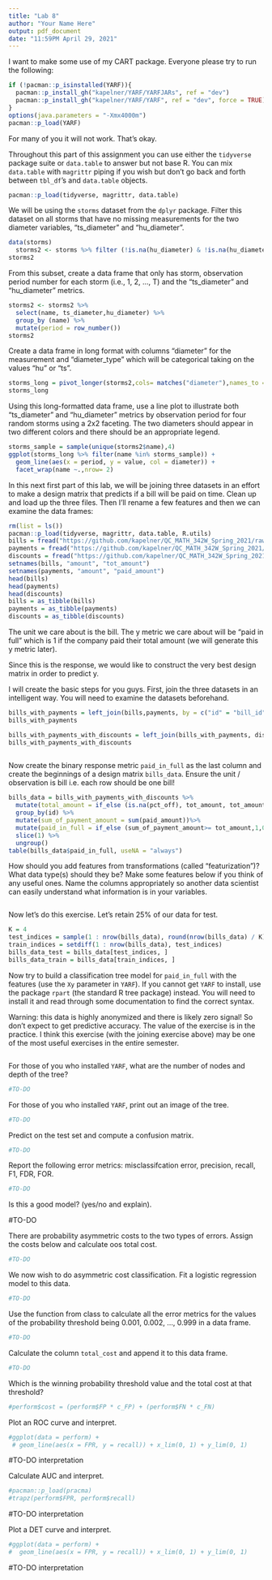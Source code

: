 ```yaml
---
title: "Lab 8"
author: "Your Name Here"
output: pdf_document
date: "11:59PM April 29, 2021"
---
```


I want to make some use of my CART package. Everyone please try to run the following:

```r
if (!pacman::p_isinstalled(YARF)){
  pacman::p_install_gh("kapelner/YARF/YARFJARs", ref = "dev")
  pacman::p_install_gh("kapelner/YARF/YARF", ref = "dev", force = TRUE)
}
options(java.parameters = "-Xmx4000m")
pacman::p_load(YARF)
```

For many of you it will not work. That's okay.

Throughout this part of this assignment you can use either the `tidyverse` package suite or `data.table` to answer but not base R. You can mix `data.table` with `magrittr` piping if you wish but don't go back and forth between `tbl_df`'s and `data.table` objects.

```r
pacman::p_load(tidyverse, magrittr, data.table)
```

We will be using the `storms` dataset from the `dplyr` package. Filter this dataset on all storms that have no missing measurements for the two diameter variables, "ts_diameter" and "hu_diameter".

```r
data(storms)
  storms2 <- storms %>% filter (!is.na(hu_diameter) & !is.na(hu_diameter))
storms2
```

From this subset, create a data frame that only has storm, observation period number for each storm (i.e., 1, 2, ..., T) and the "ts_diameter" and "hu_diameter" metrics.

```r

storms2 <- storms2 %>% 
  select(name, ts_diameter,hu_diameter) %>% 
  group_by (name) %>% 
  mutate(period = row_number())
storms2
```

Create a data frame in long format with columns "diameter" for the measurement and "diameter_type" which will be categorical taking on the values "hu" or "ts".

```r
storms_long = pivot_longer(storms2,cols= matches("diameter"),names_to = "diameter")
storms_long


```

Using this long-formatted data frame, use a line plot to illustrate both "ts_diameter" and "hu_diameter" metrics by observation period for four random storms using a 2x2 faceting. The two diameters should appear in two different colors and there should be an appropriate legend.

```r
storms_sample = sample(unique(storms2$name),4)
ggplot(storms_long %>% filter(name %in% storms_sample)) + 
  geom_line(aes(x = period, y = value, col = diameter)) + 
  facet_wrap(name ~.,nrow= 2)

``` 

In this next first part of this lab, we will be joining three datasets in an effort to make a design matrix that predicts if a bill will be paid on time. Clean up and load up the three files. Then I'll rename a few features and then we can examine the data frames:

```r
rm(list = ls())
pacman::p_load(tidyverse, magrittr, data.table, R.utils)
bills = fread("https://github.com/kapelner/QC_MATH_342W_Spring_2021/raw/master/labs/bills_dataset/bills.csv.bz2")
payments = fread("https://github.com/kapelner/QC_MATH_342W_Spring_2021/raw/master/labs/bills_dataset/payments.csv.bz2")
discounts = fread("https://github.com/kapelner/QC_MATH_342W_Spring_2021/raw/master/labs/bills_dataset/discounts.csv.bz2")
setnames(bills, "amount", "tot_amount")
setnames(payments, "amount", "paid_amount")
head(bills)
head(payments)
head(discounts)
bills = as_tibble(bills)
payments = as_tibble(payments)
discounts = as_tibble(discounts)
```

The unit we care about is the bill. The y metric we care about will be "paid in full" which is 1 if the company paid their total amount (we will generate this y metric later).

Since this is the response, we would like to construct the very best design matrix in order to predict y.

I will create the basic steps for you guys. First, join the three datasets in an intelligent way. You will need to examine the datasets beforehand.

```r
bills_with_payments = left_join(bills,payments, by = c("id" = "bill_id"))
bills_with_payments

bills_with_payments_with_discounts = left_join(bills_with_payments, discounts, by = c("discount_id" = "id"))
bills_with_payments_with_discounts
  
```

Now create the binary response metric `paid_in_full` as the last column and create the beginnings of a design matrix `bills_data`. Ensure the unit / observation is bill i.e. each row should be one bill! 

```r
bills_data = bills_with_payments_with_discounts %>% 
  mutate(total_amount = if_else (is.na(pct_off), tot_amount, tot_amount*(1-pct_off/100))) %>% 
  group_by(id) %>% 
  mutate(sum_of_payment_amount = sum(paid_amount))%>% 
  mutate(paid_in_full = if_else (sum_of_payment_amount>= tot_amount,1,0, missing=0)) %>% 
  slice(1) %>% 
  ungroup()
table(bills_data$paid_in_full, useNA = "always") 
```

How should you add features from transformations (called "featurization")? What data type(s) should they be? Make some features below if you think of any useful ones. Name the columns appropriately so another data scientist can easily understand what information is in your variables.

```r

```

Now let's do this exercise. Let's retain 25% of our data for test.

```r
K = 4
test_indices = sample(1 : nrow(bills_data), round(nrow(bills_data) / K))
train_indices = setdiff(1 : nrow(bills_data), test_indices)
bills_data_test = bills_data[test_indices, ]
bills_data_train = bills_data[train_indices, ]
```

Now try to build a classification tree model for `paid_in_full` with the features (use the `Xy` parameter in `YARF`). If you cannot get `YARF` to install, use the package `rpart` (the standard R tree package) instead. You will need to install it and read through some documentation to find the correct syntax.

Warning: this data is highly anonymized and there is likely zero signal! So don't expect to get predictive accuracy. The value of the exercise is in the practice. I think this exercise (with the joining exercise above) may be one of the most useful exercises in the entire semester.

```r

```

For those of you who installed `YARF`, what are the number of nodes and depth of the tree? 

```r
#TO-DO
```

For those of you who installed `YARF`, print out an image of the tree.

```r
#TO-DO
```

Predict on the test set and compute a confusion matrix.

```r
#TO-DO
```

Report the following error metrics: misclassifcation error, precision, recall, F1, FDR, FOR.

```r
#TO-DO
```

Is this a good model? (yes/no and explain).

#TO-DO

There are probability asymmetric costs to the two types of errors. Assign the costs below and calculate oos total cost.

```r
#TO-DO
```

We now wish to do asymmetric cost classification. Fit a logistic regression model to this data.

```r
#TO-DO
```

Use the function from class to calculate all the error metrics for the values of the probability threshold being 0.001, 0.002, ..., 0.999 in a data frame.

```r
#TO-DO
```

Calculate the column `total_cost` and append it to this data frame.

```r
#TO-DO
```

Which is the winning probability threshold value and the total cost at that threshold?

```r
#perform$cost = (perform$FP * c_FP) + (perform$FN * c_FN)

```

Plot an ROC curve and interpret.

```r

#ggplot(data = perform) +
 # geom_line(aes(x = FPR, y = recall)) + x_lim(0, 1) + y_lim(0, 1)

```

#TO-DO interpretation

Calculate AUC and interpret.

```r
#pacman::p_load(pracma)
#trapz(perform$FPR, perform$recall)
```

#TO-DO interpretation

Plot a DET curve and interpret.

```r
#ggplot(data = perform) +
#  geom_line(aes(x = FPR, y = recall)) + x_lim(0, 1) + y_lim(0, 1)
```

#TO-DO interpretation






